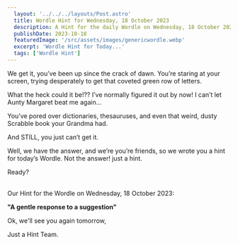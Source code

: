 ```yaml
---
  layout: '../../../layouts/Post.astro'
  title: Wordle Hint for Wednesday, 18 October 2023
  description: A Hint for the daily Wordle on Wednesday, 18 October 2023
  publishDate: 2023-10-18
  featuredImage: '/src/assets/images/genericwordle.webp'
  excerpt: 'Wordle Hint for Today...'
  tags: ['Wordle Hint']
---
```


  We get it, you’ve been up since the crack of dawn. You’re staring at your screen, trying desperately to get that coveted green row of letters. 

  What the heck could it be!??
  I’ve normally figured it out by now!
  I can’t let Aunty Margaret beat me again… 

  You’ve pored over dictionaries, thesauruses, and even that weird, dusty Scrabble book your Grandma had.

  And STILL, you just can’t get it. 

  Well, we have the answer, and we’re you’re friends, so we wrote you a hint for today’s Wordle.
  Not the answer! just a hint. 

  Ready?<br /><br />

  Our Hint for the Wordle on Wednesday, 18 October 2023:

  **"A gentle response to a suggestion"**

  Ok, we'll see you again tomorrow, 

  Just a Hint Team.
  